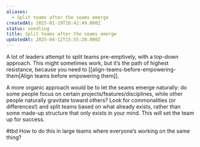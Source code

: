 ```yaml
---
aliases:
  - Split teams after the seams emerge
createdAt: 2025-01-19T16:42:49.000Z
status: seedling
title: Split teams after the seams emerge
updatedAt: 2025-04-12T15:55:20.000Z
---
```

A lot of leaders attempt to split teams pre-emptively, with a top-down approach. This might sometimes work, but it’s the path of highest resistance, because you need to [[align-teams-before-empowering-them|Align teams before empowering them]].

A more organic approach would be to let the seams emerge naturally: do some people focus on certain projects/features/disciplines, while other people naturally gravitate toward others? Look for commonalities (or differences!) and split teams based on what already exists, rather than some made-up structure that only exists in your mind. This will set the team up for success.

#tbd How to do this in large teams where everyone’s working on the same thing?
